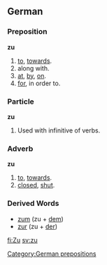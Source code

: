 ==German==
===Preposition===
'''zu'''
# [[to]], [[towards]].
# along with.
# [[at]], [[by]], [[on]].
# [[for]], in order to.

===Particle===
'''zu'''
# Used with infinitive of verbs.

===Adverb===
'''zu'''
# [[to]], [[towards]].
# [[closed]], [[shut]].

=== Derived Words ===
* [[zum]] (zu + [[dem]])
* [[zur]] (zu + [[der#German|der]])
[[Category:German prepositions]]

[[fi:Zu]]
[[sv:zu]]
